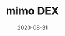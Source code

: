 ---
title: mimo DEX
category: Exchanges & wallet
status: publish
date: 2020-08-31
slug: A cross-chain decentralized exchange (DEX) with automated liquidity and 5-sec trade finality
website: https://mimo.exchange
twitter: https://twitter.com/mimoprotocol
logo: /img/mimo DEX.png
featured_img: https://wp.gcap1.iotex.io/wp-content/uploads/2020/09/mimo-header.png
telegram: https://t.me/mimogroup
---